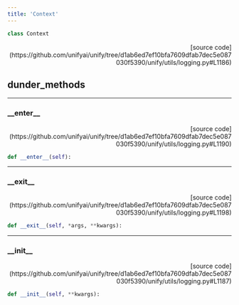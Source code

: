 ```yaml
---
title: 'Context'
---
```


```python
class Context
```

<p align="right">[source code](https://github.com/unifyai/unify/tree/d1ab6ed7ef10bfa7609dfab7dec5e087030f5390/unify/utils/logging.py#L1186)</p>



## dunder_methods

---

### \_\_enter\_\_

<p align="right">[source code](https://github.com/unifyai/unify/tree/d1ab6ed7ef10bfa7609dfab7dec5e087030f5390/unify/utils/logging.py#L1190)</p>

```python
def __enter__(self):
```



---

### \_\_exit\_\_

<p align="right">[source code](https://github.com/unifyai/unify/tree/d1ab6ed7ef10bfa7609dfab7dec5e087030f5390/unify/utils/logging.py#L1198)</p>

```python
def __exit__(self, *args, **kwargs):
```



---

### \_\_init\_\_

<p align="right">[source code](https://github.com/unifyai/unify/tree/d1ab6ed7ef10bfa7609dfab7dec5e087030f5390/unify/utils/logging.py#L1187)</p>

```python
def __init__(self, **kwargs):
```

